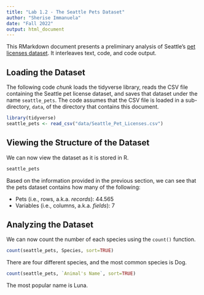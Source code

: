 ```yaml
---
title: "Lab 1.2 - The Seattle Pets Dataset"
author: "Sherise Immanuela"
date: "Fall 2022"
output: html_document
---
```


This RMarkdown document presents a preliminary analysis of Seattle&rsquo;s [pet licenses dataset](https://data.seattle.gov/Community/Seattle-Pet-Licenses/jguv-t9rb). It interleaves text, code, and code output. 

## Loading the Dataset

The following code *chunk* loads the tidyverse library, reads the CSV file containing the Seattle pet license dataset, and saves that dataset under the name `seattle_pets`. The code assumes that the CSV file is loaded in a sub-directory, `data`, of the directory that contains this document.

```r
library(tidyverse)
seattle_pets <- read_csv("data/Seattle_Pet_Licenses.csv")
```

## Viewing the Structure of the Dataset

We can now view the dataset as it is stored in R.

```r
seattle_pets
```

Based on the information provided in the previous section, we can see that the pets dataset contains how many of the following:

- Pets (i.e., rows, a.k.a. *records*): 44.565
- Variables (i.e., columns, a.k.a. *fields*): 7

## Analyzing the Dataset

We can now count the number of each species using the `count()` function.

```r
count(seattle_pets, Species, sort=TRUE)
```

There are four different species, and the most common species is Dog.

``` r
count(seattle_pets, `Animal's Name`, sort=TRUE)
```
The most popular name is Luna.